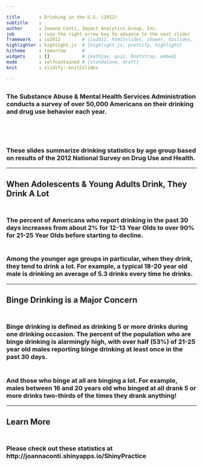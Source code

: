 ```yaml
---

title       : Drinking in the U.S. (2012)
subtitle    : 
author      : Joanna Conti, Impact Analytics Group, Inc.
job         : (use the right arrow key to advance to the next slide)
framework   : io2012        # {io2012, html5slides, shower, dzslides, ...}
highlighter : highlight.js  # {highlight.js, prettify, highlight}
hitheme     : tomorrow      # 
widgets     : []            # {mathjax, quiz, bootstrap, embed}
mode        : selfcontained # {standalone, draft}
knit        : slidify::knit2slides

---
```

 

## 

<h3>The Substance Abuse & Mental Health Services Administration conducts a survey of over 50,000 Americans on their drinking and drug use behavior each year.</h>
<br></br>
<br></br>
<h3>These slides summarize drinking statistics by age group based on results of the 2012 National Survey on Drug Use and Health.</h>

--- 

<h2> When Adolescents & Young Adults Drink, They Drink A Lot </h><br></br>

<h3>The percent of Americans who report drinking in the past 30 days increases from about 2% for 12-13 Year Olds to over 90% for 21-25 Year Olds before starting to decline.</h><br></br>

<h3>Among the younger age groups in particular, when they drink, they tend to drink a lot.  For example, a typical 18-20 year old male is drinking an average of 5.3 drinks every time he drinks.</h>



---

<h2>Binge Drinking is a Major Concern</h><br></br>

<h3>Binge drinking is defined as drinking 5 or more drinks during one drinking occasion.  The percent of the population who are binge drinking is alarmingly high, with over half (53%) of 21-25 year old males reporting binge drinking at least once in the past 30 days.</h><br></br>

<h3>And those who binge at all are binging a lot.  For example, males between 16 and 20 years old who binged at all drank 5 or more drinks two-thirds of the times they drank anything!<h>

--- 

  
<h2> Learn More<h><br></br>

<h3>Please check out these statistics at http://joannaconti.shinyapps.io/ShinyPractice



